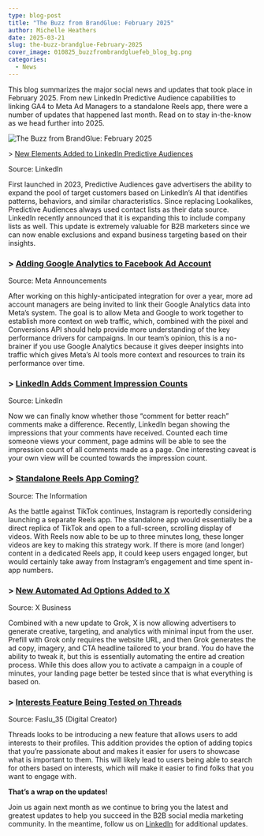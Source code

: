 ```yaml
---
type: blog-post
title: "The Buzz from BrandGlue: February 2025"
author: Michelle Heathers
date: 2025-03-21
slug: the-buzz-brandglue-February-2025
cover_image: 010825_buzzfrombrandgluefeb_blog_bg.png
categories:
  - News
---
```

This blog summarizes the major social news and updates that took place in February 2025. From new LinkedIn Predictive Audience capabilities to linking GA4 to Meta Ad Managers to a standalone Reels app, there were a number of updates that happened last month. Read on to stay in-the-know as we head further into 2025.

![The Buzz from BrandGlue: February 2025](010825_buzzfrombrandgluefeb_blog_bg.png)

\> [](https://www.socialmediatoday.com/news/linkedin-tests-boosting-personal-updates/735687/) [New Elements Added to LinkedIn Predictive Audiences](https://www.linkedin.com/pulse/use-ai-reach-audiences-most-likely-take-action-predictive-updjf/)

Source: LinkedIn

First launched in 2023, Predictive Audiences gave advertisers the ability to expand the pool of target customers based on LinkedIn’s AI that identifies patterns, behaviors, and similar characteristics. Since replacing Lookalikes, Predictive Audiences always used contact lists as their data source. LinkedIn recently announced that it is expanding this to include company lists as well. This update is extremely valuable for B2B marketers since we can now enable exclusions and expand business targeting based on their insights.

### \> [Adding Google Analytics to Facebook Ad Account](https://www.facebook.com/business/help/483077987527740)

Source: Meta Announcements

After working on this highly-anticipated integration for over a year, more ad account managers are being invited to link their Google Analytics data into Meta’s system. The goal is to allow Meta and Google to work together to establish more context on web traffic, which, combined with the pixel and Conversions API should help provide more understanding of the key performance drivers for campaigns. In our team’s opinion, this is a no-brainer if you use Google Analytics because it gives deeper insights into traffic which gives Meta’s AI tools more context and resources to train its performance over time.

### \> [LinkedIn Adds Comment Impression Counts](https://www.linkedin.com/help/linkedin/answer/a7443064)

Source: LinkedIn

Now we can finally know whether those “comment for better reach” comments make a difference. Recently, LinkedIn began showing the impressions that your comments have received. Counted each time someone views your comment, page admins will be able to see the impression count of all comments made as a page. One interesting caveat is your own view will be counted towards the impression count.

### \> [Standalone Reels App Coming?](https://www.theinformation.com/articles/instagram-may-launch-reels-as-separate-app-increasing-pressure-on-tiktok)

Source: The Information

As the battle against TikTok continues, Instagram is reportedly considering launching a separate Reels app. The standalone app would essentially be a direct replica of TikTok and open to a full-screen, scrolling display of videos. With Reels now able to be up to three minutes long, these longer videos are key to making this strategy work. If there is more (and longer) content in a dedicated Reels app, it could keep users engaged longer, but would certainly take away from Instagram’s engagement and time spent in-app numbers.

### \> [New Automated Ad Options Added to X](https://x.com/xbusiness/status/1893047658958463094?s=46&t=LVz949MUpg6ooL1P5S9R4A)

Source: X Business

Combined with a new update to Grok, X is now allowing advertisers to generate creative, targeting, and analytics with minimal input from the user. Prefill with Grok only requires the website URL, and then Grok generates the ad copy, imagery, and CTA headline tailored to your brand. You do have the ability to tweak it, but this is essentially automating the entire ad creation process. While this does allow you to activate a campaign in a couple of minutes, your landing page better be tested since that is what everything is based on.

### \> [Interests Feature Being Tested on Threads](https://www.threads.net/@faslu_35/post/DG29lz5BwGk)

Source: Faslu_35 (Digital Creator)

Threads looks to be introducing a new feature that allows users to add interests to their profiles. This addition provides the option of adding topics that you’re passionate about and makes it easier for users to showcase what is important to them. This will likely lead to users being able to search for others based on interests, which will make it easier to find folks that you want to engage with.

**That’s a wrap on the updates!**

Join us again next month as we continue to bring you the latest and greatest updates to help you succeed in the B2B social media marketing community. In the meantime, follow us on [LinkedIn](https://www.linkedin.com/company/brandglue-com/posts/?feedView=all) for additional updates.